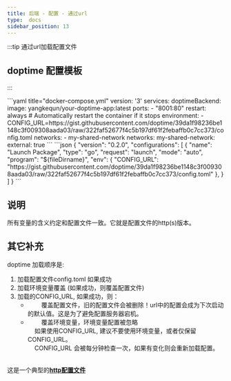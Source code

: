 ```yaml
---
title: 后端 - 配置 - 通过url
type:  docs
sidebar_position: 13
---
```




:::tip 通过url加载配置文件
## doptime 配置模板
:::

<Tabs> 
<TabItem value="docker-compose" label="docker-compose">
```yaml title="docker-compose.yml"
version: '3'
services:
  doptimeBackend:
    image:  yangkequn/your-doptime-app:latest
    ports:
      - "8001:80"  
    restart: always  # Automatically restart the container if it stops
    environment:
      - CONFIG_URL=https://gist.githubusercontent.com/doptime/39da1f98236be1148c3f009308aada03/raw/322faf52677f4c5b197df61f2febaffb0c7cc373/config.toml
    networks:
      - my-shared-network
networks:
  my-shared-network:
    external: true
```
</TabItem>


<TabItem value="VSCode">
```json
{
    "version": "0.2.0",
    "configurations": [
        {
            "name": "Launch Package",
            "type": "go",
            "request": "launch",
            "mode": "auto",
            "program": "${fileDirname}",
            "env": {
                "CONFIG_URL": "https://gist.githubusercontent.com/doptime/39da1f98236be1148c3f009308aada03/raw/322faf52677f4c5b197df61f2febaffb0c7cc373/config.toml"
            },
        }
    ]
}
```
</TabItem>
</Tabs>

## **说明**
 所有变量的含义约定和配置文件一致。它就是配置文件的http(s)版本。

## **其它补充**  
doptime 加载顺序是:
1. 加载配置文件config.toml  如果成功
2. 加载环境变量覆盖 (如果成功，则覆盖配置文件)
3. 加载的CONFIG_URL, 如果成功，则：
   - &nbsp;&nbsp;&nbsp;&nbsp;&nbsp;&nbsp;&nbsp;&nbsp;覆盖配置文件，旧的配置文件会被删除！url中的配置会成为下次启动的默认值。这是为了避免配置服务器宕机。  
   - &nbsp;&nbsp;&nbsp;&nbsp;&nbsp;&nbsp;&nbsp;&nbsp;覆盖环境变量，环境变量配置被忽略  
&nbsp;&nbsp;&nbsp;&nbsp;如果使用CONFIG_URL, 建议不要使用环境变量，或者仅保留CONFIG_URL。  
&nbsp;&nbsp;&nbsp;&nbsp;CONFIG_URL 会被每分钟检查一次，如果有变化则会重新加载配置。  

&nbsp;&nbsp;&nbsp;&nbsp;  
这是一个典型的[**http配置文件**](https://gist.githubusercontent.com/doptime/39da1f98236be1148c3f009308aada03/raw/322faf52677f4c5b197df61f2febaffb0c7cc373/config.toml)

